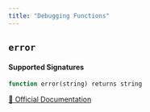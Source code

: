 ```yaml
---
title: "Debugging Functions"
---
```


## `error`

#### Supported Signatures
```sql
function error(string) returns string
```
[🔗 Official Documentation](https://cloud.google.com/bigquery/docs/reference/standard-sql/functions-and-operators#error)


